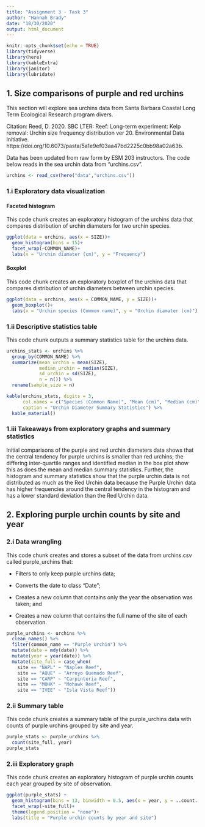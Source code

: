 ```yaml
---
title: "Assignment 3 - Task 3"
author: "Hannah Brady"
date: "10/30/2020"
output: html_document
---
```


```r
knitr::opts_chunk$set(echo = TRUE)
library(tidyverse)
library(here)
library(kableExtra)
library(janitor)
library(lubridate)
```

## 1. Size comparisons of purple and red urchins

This section will explore sea urchins data from Santa Barbara Coastal Long Term Ecological Research program divers.

Citation: Reed, D. 2020. SBC LTER: Reef: Long-term experiment: Kelp removal: Urchin size frequency distribution ver 20. Environmental Data Initiative. https://doi.org/10.6073/pasta/5a1e9ef03aa47bd2225c0bb98a02a63b.

Data has been updated from raw form by ESM 203 instructors. The code below reads in the sea urchin data from "urchins.csv".

```r
urchins <- read_csv(here("data","urchins.csv"))
```


### 1.i Exploratory data visualization

#### Faceted histogram

This code chunk creates an exploratory histogram of the urchins data that compares distribution of urchin diameters for two urchin species.

```r
ggplot(data = urchins, aes(x = SIZE))+
  geom_histogram(bins = 15)+
  facet_wrap(~COMMON_NAME)+
  labs(x = "Urchin diamater (cm)", y = "Frequency")
```

#### Boxplot

This code chunk creates an exploratory boxplot of the urchins data that compares distribution of urchin diameters between urchin species.

```r
ggplot(data = urchins, aes(x = COMMON_NAME, y = SIZE))+
  geom_boxplot()+
  labs(x = "Urchin species (Common name)", y = "Urchin diamater (cm)")
```

### 1.ii Descriptive statistics table

This code chunk outputs a summary statistics table for the urchins data.

```r
urchins_stats <- urchins %>% 
  group_by(COMMON_NAME) %>% 
  summarize(mean_urchin = mean(SIZE),
            median_urchin = median(SIZE),
            sd_urchin = sd(SIZE),
            n = n()) %>%  
  rename(sample_size = n)

kable(urchins_stats, digits = 3,
      col.names = c("Species (Common Name)", "Mean (cm)", "Median (cm)", "Standard Deviation (cm)", "Sample Size"),
      caption = "Urchin Diameter Summary Statistics") %>% 
  kable_material()
```

### 1.iii Takeaways from exploratory graphs and summary statistics

Initial comparisons of the purple and red urchin diameters data shows that the central tendency for purple urchins is smaller than red urchins; the differing inter-quartile ranges and identified median in the box plot show this as does the mean and median summary statistics. Further, the histogram and summary statistics show that the purple urchin data is not distributed as much as the Red Urchin data because the Purple Urchin data has higher frequencies around the central tendency in the histogram and has a lower standard deviation than the Red Urchin data.

## 2. Exploring purple urchin counts by site and year

### 2.i Data wrangling

This code chunk creates and stores a subset of the data from urchins.csv called purple_urchins that:

- Filters to only keep purple urchins data;

- Converts the date to class "Date";

- Creates a new column that contains only the year the observation was taken; and

- Creates a new column that contains the full name of the site of each observation.

```r
purple_urchins <- urchins %>% 
  clean_names() %>% 
  filter(common_name == "Purple Urchin") %>% 
  mutate(date = mdy(date)) %>% 
  mutate(year = year(date)) %>% 
  mutate(site_full = case_when(
    site == "NAPL" ~ "Naples Reef",
    site == "AQUE" ~ "Arroyo Quemado Reef",
    site == "CARP" ~ "Carpinteria Reef",
    site == "MOHK" ~ "Mohawk Reef",
    site == "IVEE" ~ "Isla Vista Reef"))
```

### 2.ii Summary table

This code chunk creates a summary table of the purple_urchins data with counts of purple urchins grouped by site and year.

```r
purple_stats <- purple_urchins %>% 
  count(site_full, year)
purple_stats
```

### 2.iii Exploratory graph

This code chunk creates an exploratory histogram of purple urchin counts each year grouped by site of observation.

```r
ggplot(purple_stats) +
  geom_histogram(bins = 13, binwidth = 0.5, aes(x = year, y = ..count.., weight = n, fill = site_full))+
  facet_wrap(~site_full)+
  theme(legend.position = "none")+
  labs(title = "Purple urchin counts by year and site")
```

